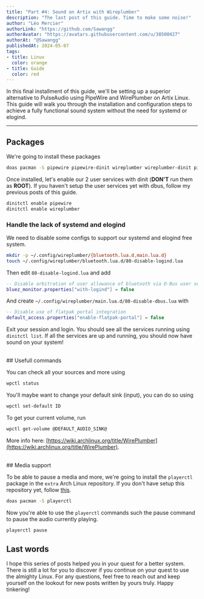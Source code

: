 ```yaml
---
title: "Part #4: Sound on Artix with Wireplumber"
description: "The last post of this guide. Time to make some noise!"
author: "Léo Mercier"
authorLink: "https://github.com/Sawangg"
authorAvatar: "https://avatars.githubusercontent.com/u/38500427"
authorAt: "@Sawangg"
publishedAt: 2024-05-07
tags:
- title: Linux
  color: orange
- title: Guide
  color: red
---
```


In this final installment of this guide, we'll be setting up a superior alternative to PulseAudio using PipeWire and WirePlumber on Artix Linux. This guide will walk you through the installation and configuration steps to achieve a fully functional sound system without the need for systemd or elogind.

***

## Packages

We're going to install these packages
```sh
doas pacman -S pipewire pipewire-dinit wireplumber wireplumber-dinit pipewire-alsa pipewire-jack
```

Once installed, let's enable our 2 user services with dinit (**DON'T** run them as **ROOT**). If you haven't setup the user services yet with dbus, follow my previous posts of this guide.
```sh
dinitctl enable pipewire
dinitctl enable wireplumber
```

### Handle the lack of systemd and elogind

We need to disable some configs to support our systemd and elogind free system.
```sh
mkdir -p ~/.config/wireplumber/{bluetooth.lua.d,main.lua.d}
touch ~/.config/wireplumber/bluetooth.lua.d/80-disable-logind.lua
```

Then edit `80-disable-logind.lua` and add
```lua
-- Disable arbitration of user allowance of bluetooth via D-Bus user session
bluez_monitor.properties["with-logind"] = false
```

And create `~/.config/wireplumber/main.lua.d/80-disable-dbus.lua` with
```lua
-- Disable use of flatpak portal integration
default_access.properties["enable-flatpak-portal"] = false
```

Exit your session and login. You should see all the services running using `dinitctl list`. If all the services are up and running, you should now have sound on your system!

<br />
## Usefull commands

You can check all your sources and more using
```sh
wpctl status
```

You'll maybe want to change your default sink (input), you can do so using
```sh
wpctl set-default ID
```

To get your current volume, run
```sh
wpctl get-volume @DEFAULT_AUDIO_SINK@
```

More info here: [https://wiki.archlinux.org/title/WirePlumber](https://wiki.archlinux.org/title/WirePlumber).

<br />
## Media support

To be able to pause a media and more, we're going to install the `playerctl` package in the `extra` Arch Linux repository. If you don't have setup this repository yet, follow [this](https://github.com/Sawangg/dotfiles/wiki/Manage-your-packages#arch-repositories).
```sh
doas pacman -S playerctl
```

Now you're able to use the `playerctl` commands such the pause command to pause the audio currently playing.
```sh
playerctl pause
```

## Last words

I hope this series of posts helped you in your quest for a better system. There is still a lot for you to discover if
you continue on your quest to use the almighty Linux. For any questions, feel free to reach out and keep yourself on the
lookout for new posts written by yours truly. Happy tinkering!
